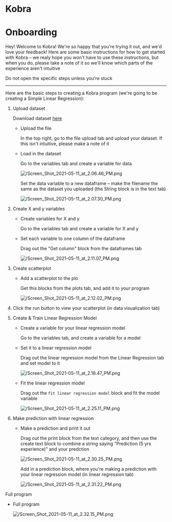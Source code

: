 
# Kobra

# Onboarding

Hey! Welcome to Kobra! We're so happy that you're trying it out, and we'd love your feedback! Here are some basic instructions for how to get started with Kobra – we realy hope you won't have to use these instructions, but when you do, please take a note of it so we'll know which parts of the experience aren't intuitive

Do not open the specific steps unless you're stuck

---

Here are the basic steps to creating a Kobra program (we're going to be creating a Simple Linear Regression):

1. Upload dataset

    Download dataset [here](https://raw.githubusercontent.com/kobra-dev/datasets/main/Salary_Data.csv)

    - Upload the file

        In the top right, go to the file upload tab and upload your dataset. If this isn't intuitive, please make a note of it

    - Load in the dataset

        Go to the variables tab and create a variable for data

        ![/Screen_Shot_2021-05-11_at_2.06.46_PM.png](/Screen_Shot_2021-05-11_at_2.06.46_PM.png)

        Set the data variable to a new dataframe – make the filename the same as the dataset you uploaded (the String block is in the text tab)

        ![/Screen_Shot_2021-05-11_at_2.07.30_PM.png](/Screen_Shot_2021-05-11_at_2.07.30_PM.png)

2. Create X and y variables
    - Create variables for X and y

        Go to the variables tab and create a variable for X and y

    - Set each variable to one column of the dataframe

        Drag out the "Get column" block from the dataframes tab

        ![/Screen_Shot_2021-05-11_at_2.11.07_PM.png](/Screen_Shot_2021-05-11_at_2.11.07_PM.png)

3. Create scatterplot
    - Add a scatterplot to the plo

        Get this blocks from the plots tab, and add it to your program

        ![/Screen_Shot_2021-05-11_at_2.12.02_PM.png](/Screen_Shot_2021-05-11_at_2.12.02_PM.png)

4. Click the run button to view your scatterplot (in data visualization tab)
5. Create & Train Linear Regression Model
    - Create a variable for your linear regression model

        Go to the variables tab, and create a variable for a model

    - Set it to a linear regression model

        Drag out the linear regression model from the Linear Regression tab and set model to it

        ![/Screen_Shot_2021-05-11_at_2.18.47_PM.png](/Screen_Shot_2021-05-11_at_2.18.47_PM.png)

    - Fit the linear regression model

        Drag out the `fit linear regression model` block and fit the model variable

        ![/Screen_Shot_2021-05-11_at_2.25.11_PM.png](/Screen_Shot_2021-05-11_at_2.25.11_PM.png)

6. Make prediction with linear regression
    - Make a prediction and print it out

        Drag out the print block from the text category, and then use the create text block to combine a string saying "Prediction (5 yrs experience)" and your predction

        ![/Screen_Shot_2021-05-11_at_2.30.25_PM.png](/Screen_Shot_2021-05-11_at_2.30.25_PM.png)

        Add in a prediction block, where you're making a prediction with your linear regression model (in linear regression tab)

        ![/Screen_Shot_2021-05-11_at_2.31.22_PM.png](/Screen_Shot_2021-05-11_at_2.31.22_PM.png)

 Full program

- Full program

    ![/Screen_Shot_2021-05-11_at_2.32.15_PM.png](/Screen_Shot_2021-05-11_at_2.32.15_PM.png)
